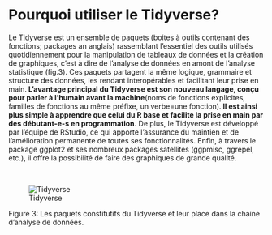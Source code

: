 # Pourquoi utiliser le Tidyverse?

<div align="justify">

Le <a href="https://www.tidyverse.org">Tidyverse</a> est un ensemble de
paquets (boites à outils contenant des fonctions; packages an anglais)
rassemblant l’essentiel des outils utilisés quotidiennement pour la
manipulation de tableaux de données et la création de graphiques, c’est à
dire de l’analyse de données en amont de l’analyse statistique (fig.3).
Ces paquets partagent la même logique, grammaire et structure des
données, les rendant interopérables et facilitant leur prise en
main.<strong> L’avantage principal du Tidyverse est son nouveau langage,
conçu pour parler à l’humain avant la machine</strong>(noms de fonctions
explicites, familles de fonctions au même préfixe, un verbe=une
fonction).<strong> Il est ainsi plus simple à apprendre que celui du R
base et facilite la prise en main par des débutant-e-s en
programmation</strong>. De plus, le Tidyverse est développé par l’équipe
de RStudio, ce qui apporte l’assurance du maintien et de l’amélioration
permanente de toutes ses fonctionnalités. Enfin, à travers le package
ggplot2 et ses nombreux packages satellites (ggpmisc, ggrepel, etc.), il
offre la possibilité de faire des graphiques de grande qualité.

</div>

<br>

![Tidyverse](img/tidyverse_environnement.png?raw=true "Tidyverse packages")

Figure 3: Les paquets constitutifs du Tidyverse et leur place dans la
chaine d’analyse de données. <br>
